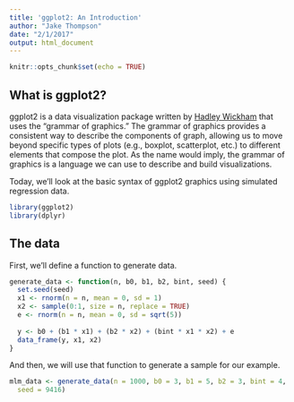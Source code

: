 ```yaml
---
title: 'ggplot2: An Introduction'
author: "Jake Thompson"
date: "2/1/2017"
output: html_document
---
```


```r
knitr::opts_chunk$set(echo = TRUE)
```

## What is ggplot2?

ggplot2 is a data visualization package written by [Hadley Wickham](http://www.twitter.com/hadleywickham) that uses the "grammar of graphics." The grammar of graphics provides a consistent way to describe the components of graph, allowing us to move beyond specific types of plots (e.g., boxplot, scatterplot, etc.) to different elements that compose the plot. As the name would imply, the grammar of graphics is a language we can use to describe and build visualizations.

Today, we'll look at the basic syntax of ggplot2 graphics using simulated regression data.

```r
library(ggplot2)
library(dplyr)
```


## The data

First, we'll define a function to generate data.

```r
generate_data <- function(n, b0, b1, b2, bint, seed) {
  set.seed(seed)
  x1 <- rnorm(n = n, mean = 0, sd = 1)
  x2 <- sample(0:1, size = n, replace = TRUE)
  e <- rnorm(n = n, mean = 0, sd = sqrt(5))
  
  y <- b0 + (b1 * x1) + (b2 * x2) + (bint * x1 * x2) + e
  data_frame(y, x1, x2)
}
```

And then, we will use that function to generate a sample for our example.

```r
mlm_data <- generate_data(n = 1000, b0 = 3, b1 = 5, b2 = 3, bint = 4,
  seed = 9416)
```
